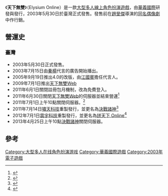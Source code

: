 {{Citation style|time=2012-02-03T04:10:35+00:00}}

《'''天下無雙'''》（Elysium Online）是一款[[大型多人線上角色扮演遊戲|大型多人線上角色扮演遊戲]]，由[[華義國際|華義國際]]研發與發行，2003年5月30日於臺灣正式發售。發售前在[[趙旻傑|趙旻傑]]導演的[[天下無雙_(2002年電視劇)|同名偶像劇]]中作行銷。

== 營運史 ==

=== 臺灣 ===

* 2003年5月30日正式發售。
* 2003年7月15日由[[秦楊|秦楊]]代言的廣告開始播出。
* 2005年9月19日推出4.0的改版，由[[江國賓|江國賓]]擔任代言人。
* 2009年7月1日推出[[天下無雙Web|天下無雙Web]]
* 2011年6月1日關閉註冊包月機制，改為免費登入。
* 2011年6月30日關閉[[天下無雙Web|天下無雙Web]]的伺服器並結束營運<ref>{{cite web|url=https://ge.wayi.com.tw/event_3_main.asp?no=23726|title=::Granado Espada::|publisher=|access-date=2014-02-28|archive-date=2019-09-22|archive-url=https://web.archive.org/web/20190922105602/https://ge.wayi.com.tw/event_3_main.asp?no=23726|dead-url=no}}</ref>
* 2011年7月1日上午10點關閉伺服器。<ref>{{Cite web |url=http://www.wayi.com.tw/service/bulletin_page.asp?idno=24192 |title=存档副本 |access-date=2012-02-02 |archive-date=2016-03-04 |archive-url=https://web.archive.org/web/20160304195949/http://www.wayi.com.tw/service/bulletin_page.asp?idno=24192 |dead-url=no }}</ref>
* 2011年7月14日[[嘯天科技|嘯天科技]]重製發行，並更名為[[決戰諸神|決戰諸神]]<ref>{{cite web|url=http://gnn.gamer.com.tw/6/55476.html|title=《決戰諸神》即日推出 神魔大戰一觸即發|website=巴哈姆特電玩資訊站|access-date=2014-02-28|archive-date=2017-02-16|archive-url=https://web.archive.org/web/20170216061135/https://gnn.gamer.com.tw/6/55476.html|dead-url=no}}</ref>
* 2012年7月1日[[震宇科技|震宇科技]]重製發行，並更名為[[拼天下_Online|拼天下 Online]]<ref>{{cite web|url=http://www.94txws.com/news/content/9100D2DC-3515-96A1-7369-572565C9C4CB/|title=天下無雙之拼天下Online - 封閉測試(CB)將於7/1開跑囉!!|publisher=|access-date=2014-02-28|archive-date=2019-09-20|archive-url=https://web.archive.org/web/20190920011303/http://www.94txws.com/news/content/9100D2DC-3515-96A1-7369-572565C9C4CB/|dead-url=no}}</ref>
* 2013年4月25日上午10點[[決戰諸神|決戰諸神]]關閉伺服器。

== 參考 ==
{{reflist}}

{{華義國際}}

[[Category:大型多人在线角色扮演游戏|Category:大型多人在线角色扮演游戏]]
[[Category:華義國際遊戲|Category:華義國際遊戲]]
[[Category:2003年電子遊戲|Category:2003年電子遊戲]]